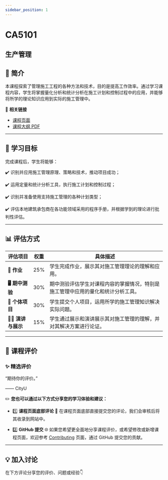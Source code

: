 ```yaml
---
sidebar_position: 1
---
```


# CA5101
## 生产管理

## **📘 简介**
本课程探索了管理施工工程的各种方法和技术，目的是提高工作效率。通过学习课程内容，学生将掌握量化分析和统计分析在施工计划和控制过程中的应用，并能够将所学的理论知识应用到实际的施工管理中。

🔗 **相关链接**
- [课程页面](https://www.cityu.edu.hk/catalogue/pg/202425/course/CA5101.htm)
- [课程大纲 PDF](https://www.cityu.edu.hk/catalogue/pg/202425/course/CA5101.pdf)

---

## **🎯 学习目标**

完成课程后，学生将能够：

✔️ 识别并应用施工管理原理、策略和技术，推动项目成功；

✔️ 运用定量和统计分析工具，执行施工计划和控制过程；

✔️ 识别并准备使用支持施工管理的各种计划类型；

✔️ 评估本地建筑承包商在各功能领域采用的程序手册，并根据学到的理论进行批判性评估。

---

## **📊 评估方式**

| **评估项目**          | **权重** | **具体描述**                                                                                       |
|----------------------|---------|---------------------------------------------------------------------------------------------------|
| **📝 作业**           | 25%     | 学生完成作业，展示其对施工管理理论的理解和应用。                                                 |
| **🖥️ 期中测验**      | 30%     | 期中测验评估学生对课程内容的掌握情况，特别是施工管理中应用的量化和统计分析工具。                   |
| **📄 个体项目**       | 30%     | 学生提交个人项目，运用所学的施工管理知识解决实际问题。                                             |
| **🧑‍💻 演讲与展示**   | 15%     | 学生通过展示和演讲展示其对施工管理的理解，并对其解决方案进行论证。                                 |

---

## **💬 课程评价**

### ✨ **精选评价**
<div className={commentStyles.commentBox}>
    <p className={commentStyles.commentText}>
        “期待你的评价。”
    </p>
    <p className={commentStyles.commentAuthor}>—— CityU</p>
</div>

✏️ **您也可以通过以下方式分享您的学习体验和建议：**

- 1️⃣ **课程页面底部评论**
💬 在课程页面底部直接提交您的评论，我们会审核后将其收录到网站中。

- 2️⃣ **GitHub 提交**
🌐 如果您希望更全面地分享课程评价，或希望修改或新增课程页面，欢迎参考 [Contributing](https://penjc.github.io/cityU-navigator/contributing) 页面，通过 GitHub 提交您的贡献。

---

## **💡 加入讨论**

在下方评论分享您的评价、问题或经验👇
<Utterances />